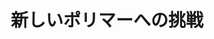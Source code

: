 ﻿---
title: "新しいポリマーへの挑戦"
category: "物質理工学院"
vol: 43
interviewee: "鈴木 将人 "
url: ""
tags: ["分子","反応","高分子","化合物","ポリマー"]
pdf: "43-3.pdf"
career: ""
pdfurl: "43-3/43-3.pdf"
preface: "私達の生活に欠かせないものとなってる高分子化合物。ここ鈴木では「新しい重合反応を用いて新しい高分子を作る」をコンセプトに研究を行っている。43号では、その中でもシクロデキストリンという巨大なモノマーを用いた重合反応、溶媒を使わずに重合を行う固相重合を主に紹介している。"
---
